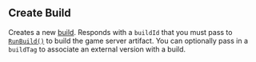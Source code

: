 
## Create Build

<OperationInfo method='post' path='/builds/v1/{appId}/create' />

Creates a new [build](https://hathora.dev/docs/concepts/hathora-entities#build). Responds with a `buildId` that you must pass to [`RunBuild()`](https://hathora.dev/api#tag/BuildV1/operation/RunBuild) to build the game server artifact. You can optionally pass in a `buildTag` to associate an external version with a build.
